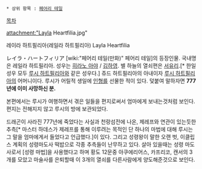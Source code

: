  * 상위 항목 : [[페어리 테일]]
[[목차]]

attachment:"Layla Heartfilia.jpg"

레이라 하트필리아(레일라 하트필리아)
Layla Heartfilia


レイラ・ハートフィリア [wiki:"페어리 테일(만화)" 페어리 테일]의 등장인물. 국내명은 레일라 하트필리아.
성우는 [[히라노 아야]] / [[김하영]]. 별 하늘의 열쇠편은 [[서유리]].[* 한일 성우 모두 [[루시 하트필리아]]와 같은 성우다.]
쥬드 하트필리아의 아내이자 [[루시 하트필리아]]의 어머니이다. 루시가 어릴적 생일에 [[미셸 로브스터|인형]]를 선물한 적이 있다. 덫붙여 말하자면 '''777년에 이미 사망하신 분.'''

본편에서는 루시가 여행하면서 겪은 일들을 편지로써서 엄마에게 보내는것처럼 보인다. 편지는 전해지지 않고 루시의 방에 보관되었다.

드래곤이 사라진 777년에 죽었다는 사실과 천랑섬전에 나온, 제레프와 연관이 있는듯한 추측[*  마스터 하데스가 제레프를 통해 이루려는 목적인 단 하나의 마법에 대해 루시는 그 말을 엄마에게서 들었다고 언급했다.]이 있다. 그리고 성령왕이 말한 오랜 벗, 이클립스 계획의 성령마도사 떡밥으로 각종 추측들이 난무하고 있다. 살아 있을때는 성령 마도사로서 [성령 마법]을 사용했다고 하며 황도 12문중 아쿠에리어스, 카프리코, 캔서의 3개를 모았고 마술사를 은퇴할때 이 3개의 열쇠를 다른사람에게 양도해준것으로 보인다. 
